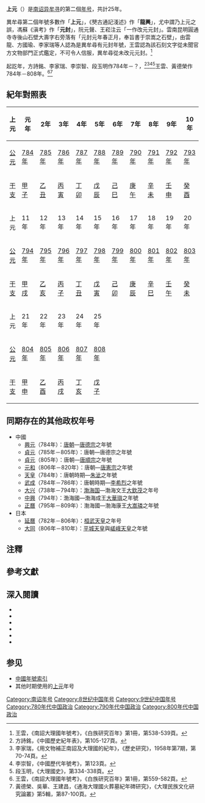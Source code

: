 {{Eranamebox|年号=上元
|起讫时间= 784年－808年
|政权= [[南诏|南诏]]
|帝王=[[异牟寻|异牟寻]]
|历时= 25年
|timeline=<timeline>
ImageSize  = width:200 height:50
PlotArea   = width:180 height:30 left:10 bottom:20
TimeAxis   = orientation:horizontal
DateFormat = yyyy
Period     = from:738 till:937
AlignBars  = early
ScaleMajor = increment:50 start:738
Colors =
  id:canvas value:rgb(1,1,0.85)
BackgroundColors = canvas:canvas
PlotData =
  width:15 color:black
  bar:era from:start till:end
  bar:era from:784 till:808 color:red
</timeline>
|说明= <span style="color: red">上元</span>在'''南詔'''時期的位置。
}}
'''上元'''（{{kj|784年||808年|}}）{{noteTag|李崇智作上元年號起於784年、終年不詳，元封起年不詳、終於808年。根據王雲《南詔大理國年號考》考証，上元起於784年、終於808年，無元封年號。}}是[[南诏|南诏]][[异牟寻|异牟寻]]的第二個[[年号|年号]]，共計25年。

異牟尋第二個年號多數作「'''上元'''」，《僰古通記淺述》作「'''龍興'''」，尤中謂乃上元之誤，馮蘇《滇考》作「'''元封'''」，阮元聲、王崧注云「一作改元元封」。雲南昆明圓通寺寺後山石壁大壽字右旁落有「元封元年春正月，奉旨書于崇嵩之石壁」，由雲龍、方國瑜、李家瑞等人認為是異牟尋有元封年號，王雲認為該石刻文字從未聞官方文物部門正式鑑定，不可令人信服，異牟尋從未改元元封。<ref>王雲，《南詔大理國年號考》，《白族研究百年》第1冊，第538-539頁。</ref>

起訖年，方詩銘、李家瑞、李崇智、段玉明作784年－？，<ref>方詩銘，《中國歷史紀年表》，第105-127頁。</ref><ref>李家瑞，《用文物補正南詔及大理國的紀年》，《歷史研究》，1958年第7期，第70-74頁。</ref><ref>李崇智，《中國歷代年號考》，第123頁。</ref><ref>段玉明，《大理國史》，第334-338頁。</ref>王雲、黃德榮作784年－808年。<ref>王雲，《南詔大理國年號考》，《白族研究百年》第1冊，第559-582頁。</ref><ref>黃德榮、吳華、王建昌，《通海大理國火葬墓紀年碑研究》，《大理民族文化研究論叢》第5輯，第87-100頁。</ref>

==紀年對照表==
{| class="wikitable"  style="text-align:center;"
!上元!!元年!!2年!!3年!!4年!!5年!!6年!!7年!!8年!!9年!!10年
|-
![[公元|公元]]
|[[784年|784年]]||[[785年|785年]]||[[786年|786年]]||[[787年|787年]]||[[788年|788年]]||[[789年|789年]]||[[790年|790年]]||[[791年|791年]]||[[792年|792年]]||[[793年|793年]]
|-
![[干支|干支]]
|[[甲子|甲子]]||[[乙丑|乙丑]]||[[丙寅|丙寅]]||[[丁卯|丁卯]]||[[戊辰|戊辰]]||[[己巳|己巳]]||[[庚午|庚午]]||[[辛未|辛未]]||[[壬申|壬申]]||[[癸酉|癸酉]]
|-
!上元!!11年!!12年!!13年!!14年!!15年!!16年!!17年!!18年!!19年!!20年
|-
![[公元|公元]]
|[[794年|794年]]||[[795年|795年]]||[[796年|796年]]||[[797年|797年]]||[[798年|798年]]||[[799年|799年]]||[[800年|800年]]||[[801年|801年]]||[[802年|802年]]||[[803年|803年]]
|-
![[干支|干支]]
|[[甲戌|甲戌]]||[[乙亥|乙亥]]||[[丙子|丙子]]||[[丁丑|丁丑]]||[[戊寅|戊寅]]||[[己卯|己卯]]||[[庚辰|庚辰]]||[[辛巳|辛巳]]||[[壬午|壬午]]||[[癸未|癸未]]
|-
!上元!!21年!!22年!!23年!!24年!!25年
|-
![[公元|公元]]
|[[804年|804年]]||[[805年|805年]]||[[806年|806年]]||[[807年|807年]]||[[808年|808年]]
|-
![[干支|干支]]
|[[甲申|甲申]]||[[乙酉|乙酉]]||[[丙戌|丙戌]]||[[丁亥|丁亥]]||[[戊子|戊子]]
|}

==同期存在的其他政权年号==
*中國
**[[興元|興元]]（784年）：[[唐朝|唐朝]]—[[唐德宗|唐德宗]]之年號
**[[貞元_(唐朝)|貞元]]（785年－805年）：唐朝—唐德宗之年號
**[[永貞_(唐朝)|貞元]]（805年）：唐朝—[[唐順宗|唐順宗]]之年號
**[[元和_(唐朝)|元和]]（806年－820年）：唐朝—[[唐憲宗|唐憲宗]]之年號
**[[天皇_(朱泚)|天皇]]（784年）：唐朝時期—[[朱泚|朱泚]]之年號
**[[武成_(李希烈)|武成]]（784年－786年）：唐朝時期—[[李希烈|李希烈]]之年號
**[[大興_(渤海)|大兴]]（738年－794年）：[[渤海国|渤海国]]—渤海文王[[大欽茂|大欽茂]]之年号
**[[中興_(渤海)|中興]]（794年）：渤海國—渤海成王[[大華璵|大華璵]]之年號
**[[正曆_(渤海)|正曆]]（795年－809年）：渤海國—渤海康王[[大嵩璘|大嵩璘]]之年號
*日本
**[[延曆|延曆]]（782年－806年）：[[桓武天皇|桓武天皇]]之年号
**[[大同_(日本)|大同]]（806年－810年）：[[平城天皇|平城天皇]]與[[嵯峨天皇|嵯峨天皇]]之年號

==注釋==
{{NoteFoot}}

==參考文獻==
{{Reflist}}

==深入閱讀==
<div>
*{{Cite book|author=[[李崇智|李崇智]]|title=中國歷代年號考|format=|url=|date=2004年12月|publisher=中華書局|location=北京|id=ISBN 7101025129}}
*{{Cite book|author=[[鄧洪波|鄧洪波]]|title=東亞歷史年表|format=pdf|url=http://www.eastasia.ntu.edu.tw/chinese/05_a04.htm|date=2005年3月|publisher=國立臺灣大學東亞經典與文化研究計劃|location=臺北|id=ISBN 9789860005189|access-date=2021-11-26|archive-date=2007-08-25|archive-url=https://web.archive.org/web/20070825002742/http://www.eastasia.ntu.edu.tw/chinese/05_a04.htm|dead-url=yes}}
*{{Cite book|author=[[方詩銘|方詩銘]]|title=中國歷史紀年表|format=|url=|date=2007年3月|publisher=上海人民出版社|location=上海|id=ISBN 9787208067899}}
*{{Cite book|author=[[趙寅松|趙寅松]]主編|title=白族研究百年|format=|url=|date=2008年4月|publisher=民族出版社|location=北京|id=ISBN 9787105092178}}
*{{Cite book|author=[[木芹|木芹]]|title=南詔野史會証|format=|url=|date=1990年3月|publisher=雲南人民出版社|location=昆明|id=ISBN 7222005412}}
*{{Cite book|author=[[寸雲激|寸雲激]]|title=大理民族文化研究論叢：第5輯|format=|url=|date=2012年7月|publisher=民族出版社|location=北京|id=ISBN 9787105119691}}
</div>

== 参见 ==
*[[中国年号列表#南詔及大理|中國年號索引]]
*其他时期使用的[[上元_(消歧義)|上元]]年号

{{年号|[[见龙|见龙]]|[[中国年号列表|南诏年号]]|[[应道|应道]]}}
{{南诏年号}}

[[Category:南诏年号|Category:南诏年号]]
[[Category:8世纪中国年号|Category:8世纪中国年号]]
[[Category:9世纪中国年号|Category:9世纪中国年号]]
[[Category:780年代中国政治|Category:780年代中国政治]]
[[Category:790年代中国政治|Category:790年代中国政治]]
[[Category:800年代中国政治|Category:800年代中国政治]]